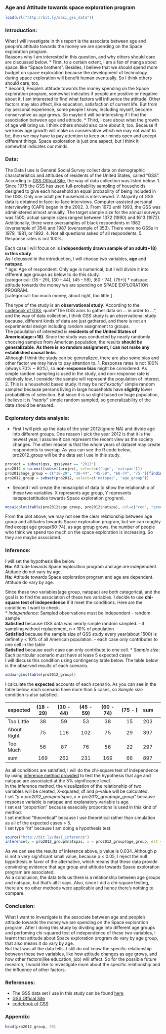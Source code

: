 <!-- Make sure that the knitr package is installed and loaded. -->
<!-- For more info on the package options see http://yihui.name/knitr/options -->

<!-- Replace below with the title of your project -->
### Age and Attitude towards space exploration program

<!-- Enter the code required to load your data in the space below. The data will be loaded but the line of code won't show up in your write up (echo=FALSE) in order to save space-->
```r
load(url("http://bit.ly/dasi_gss_data"))
```

### Introduction:
<!-- What is your research question? Why do you care? Why should others care? -->
What I will investigate in this report is the associate between age and people's attitude towards the money we are spending on the Space exploration program.  
Reasons why I am interested in this question, and why others should care are discussed below. 
* First, to a certain extent, I am a fan of manga about space, like "Space brothers". Besides, I believe that we should spend more budget on space exploration because the development of technology during space exploration will benefit human eventually. So I think others should care, too.    
* Second, People's attitude towards the money spending on the Space exploration program, somewhat indicates if people are positive or negative about it. I am interested to find what factors will influence the attitude. Other factors may also affect, like education, satisfaction of current life. But from my personal experience, some people I know, including myself, become conservative as age grows. So maybe it will be interesting if I find the association between age and attitude.
* Third, I care about what the growth of age will bring us. I think others should also care about it, too. Because If we know age growth will make us conservative which we may not want to be, then we may have to pay attention to keep our minds open and accept different things. Space exploration is just one aspect, but I think it somewhat indicates our minds.

### Data:

<!-- Data Collection, Cases, Variables, Study, Scope of inference-generalizability. -->

The Data I use is General Social Survey collect data on demographic characteristics and attitudes of residents of the United States, called "GSS". According to [GSS Offical Site]( http://publicdata.norc.org:41000/gssbeta/faqs.html#10), the way of data collection was listed below.
 1. Since 1975 the GSS has used full-probability sampling of households designed to give each household an equal probability of being included in the GSS. Only one adult per household is interviewed.
 2. Majority of GSS data is obtained in face-to-face interviews. Computer-assisted personal interviewing (CAPI) began in the 2002.
 3. From 1972 until 1993, the GSS was administered almost annually. The target sample size for the annual surveys was 1500; actual sample sizes ranged between 1372 (1990) and 1613 (1972). Additionally, there were oversamples of black respondents in 1982 (oversample of 354) and 1987 (oversample of 353). There were no GSSs in 1979, 1981, or 1992.
 4. Not all questions asked of all respondents.
 5. Response rates is not 100%.
 
 
Each case I will focus on is **independently drawn sample of an adult(+18) in this study**.  
As I dicussed in the introduction, I will choose two variables, **age** and **natspac**.  
* age: Age of respondent. Only age is numerical, but I will divide it into different age groups as below to do this study.  
[categorical: (18 - 29), (30 - 44), (45 - 59), (60 - 74), (75+)]
* natspac: attitude towards the money we are spending on SPACE EXPLORATION PROGRAM.  
[categorical: too much money, about right, too little ]


The type of the study is an **observational study**. According to the [codebook of GSS](https://d396qusza40orc.cloudfront.net/statistics%2Fproject%2Fgss1.html#natspac), quote"The GSS aims to gather data on ... in order to ...", and the way of data collection, I think GSS study is an observational study because, different kinds of data are just gathered, and there is not an experimental design including random assignment to groups.  
The population of interested is **residents of the United States of America(age:+18)**. Since the study was conducted by nearly randomly choosing samples from American population, the results **should be generalizable**. **As there is no random assignment, I can not make any established causal links**.  
Although I think the study can be generalized, there are also some bias and other factor we may have to pay attention to.
 1. Response rates is not 100%(always 70% ~ 80%), so **non-response bias** might be considered. As simple random sampling is used in the study, and non-response rate is relatively low, I consider the sample will represent the population of interest.
 2. This is a household based study. It may be not "_exactly_" simple random sampled because persons living in large households have **slightly** lower probabilities of selection. But since it is so slight based on huge population, I believe it is "_nearly_" simple random sampled, so generalizability of the data should be ensured. 

### Exploratory data analysis:

<!-- Calculate and discuss relevant descriptive statistics, including summary statistics and visualizations of the data. Also address what the exploratory data analysis suggests about your research question. -->
* First I will pick up the data of the year 2012(ignore NA) and divide age into different groups. One reason I pick the year 2012 is that it is the newest year, I assume it can represent the recent view as the society changes. The other reason is that the whole years of dataset may create respondents to overlap. As you can see the R code below, pro2012_group will be the data set I use in this study.
```r
project = subset(gss, gss$year == "2012")
pro2012 = na.omit(subset(project, select=c('age', 'natspac')))
pro2012$age_group = c("18-29", "30-44", "45-59", "60-74", "75-")[findInterval(pro2012$age, c(-Inf, 29.5, 44.5, 59.5, 74.5, Inf))] 
pro2012_group = subset(pro2012, select=c('natspac', 'age_group'))
```
* Second I will create the mosaicplot of data to show the relationship of these two variables. X represents age group, Y represents natspac(attitudes towards Space exploration grogram). 
```r
mosaicplot(table(pro2012$age_group, pro2012$natspa), col=c("red", "green", "blue"))
```
From the plot above, we may not see the clear relationship between age group and attitudes towards Space exploration program, but we can roughly find except age group(60-74), as age group grows, the number of people who think we spend too much on the space exploration is increasing. So they are maybe associated.

### Inference:

I will set the hypothesis like below.  
**Ho:** Attitude towards Space exploration program and age are independent. Attitude do not vary by age.  
**Ha:** Attitude towards Space exploration program and age are dependent. Attitude do vary by age.

Since these two variables(age group, natspac) are both categorical, and the goal is to find the association of these two variables. I decide to use **chi-square test of independence** if it meet the conditions. 
Here are the conditions I want to check.  
* _Independence_: Sampled observations must be independent
  - random sample  
  **Satisfied** because GSS data was nearly simple random sampled. 
  - if sampling without replacement, n < 10% of population  
  **Satisfied** because the sample size of GSS study every year(about 1500) is definetly < 10% of all American population.
  - each case only contributes to one cell in the table  
  **Satisfied** because each case can only contribute to one cell.
* _Sample size_: Each particular scenario must have at lease 5 expected cases  
I will discuss this condition using contingency table below. The table below is the observed results of each scenario.
```r
addmargins(table(pro2012_group))
```
I calculate the **expected** accounts of each scenario. As you can see in the table below, each scenario have more than 5 cases, so _Sample size_ condition is also satisfied.  

 expected  |(18 - 29) | (30 - 44) | (45 - 59) | (60 - 74) | (75 - )   | sum
:----------|:--------:|:---------:|:---------:|:---------:|:---------:|:---------|
Too Little | 38       | 59        | 53        | 38        | 15        | 203
About Right| 75       | 116       | 102       | 75        | 29        | 397
Too Much   | 56       | 87        | 76        | 56        | 22        | 297
sum        | 169      | 262       | 231       | 169       | 66        | 897

As all conditions are satisfied, I will do the chi-square test of independence by using [inference method provided](http://bit.ly/dasi_inference) to test the hypothesis that age and natspac are associated at the 5% significance level.  
In the inference method, the visualization of the relationship of two variables will be created, X-squared, df and p-value will be calculated.  
I set "_y = pro2012\_group$natspac, x = pro2012\_group$age\_group_" because response variable is natspac and explanatory variable is age.  
I set est "proportion" because essecially proportions is used in this kind of method.  
I set method "theoretical" because I use theoretical rather than simulation as all of the expected cases > 5.  
I set type "ht" because I am doing a hypothesis test.
```r
source("http://bit.ly/dasi_inference")
inference(y = pro2012_group$natspac, x = pro2012_group$age_group, est = "proportion", method = "theoretical", type = "ht", alternative = "greater")
```
As we can see the results of inference above, p value is 0.034. Although p is not a very significant small value, because p < 0.05, I reject the null bypothesis in favor of the alternative, which means that these data provide convincing evidence that age group and attitude towards Space exploration program are associated.  
As a conclusion, the data tells us there is a relationship between age groups and natspac, but that's all it says. Also, since I did a chi-square testing, there are no other methods were applicable and hence there's nothing to compare.

### Conclusion:
<!-- Write a brief summary of your findings without repeating your statements from earlier. Include a discussion of what you have learned about your research question and the data you collected, and include ideas for possible future research. -->

What I want to investigate is the associate between age and people's attitude towards the money we are spending on the Space exploration program. After I doing this study by dividing age into different age groups and perfoming chi-squared test of independence of these two variables, I learnt that attitude about Space exploration program do vary by age group, that also means it do vary by age.  
But that was all the data tells. I still do not know the specific relationship between these two variables, like how attitude changes as age grows, and how other factors(like education, job) will affect. So for the possible future research, I would like to investigate more about the specific relationship and the influence of other factors.

### References:
* The GSS data set I use in this study can be found [here](http://bit.ly/dasi_gss_data).  
* [GSS Offical Site]( http://publicdata.norc.org:41000/gssbeta/faqs.html#10)  
* [codebook of GSS](https://d396qusza40orc.cloudfront.net/statistics%2Fproject%2Fgss1.html#natspac)

### Appendix:
```r
head(pro2012_group, 50)
```
